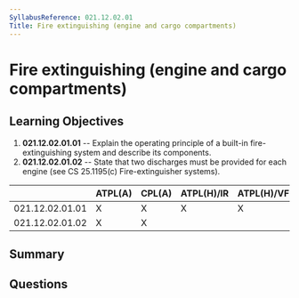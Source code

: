 ```yaml
---
SyllabusReference: 021.12.02.01
Title: Fire extinguishing (engine and cargo compartments)
---
```


# Fire extinguishing (engine and cargo compartments)

## Learning Objectives

1.  **021.12.02.01.01** -- Explain the operating principle of a built-in
    fire-extinguishing system and describe its components.
2.  **021.12.02.01.02** -- State that two discharges must be provided for each
    engine (see CS 25.1195(c) Fire-extinguisher systems).

|                 | ATPL(A) | CPL(A) | ATPL(H)/IR | ATPL(H)/VFR | CPL(H) | IR | CBIR(A) |
| --------------- | ------- | ------ | ---------- | ----------- | ------ | -- | ------- |
| 021.12.02.01.01 | X       | X      | X          | X           | X      |    |         |
| 021.12.02.01.02 | X       | X      |            |             |        |    |         |

## Summary

## Questions
